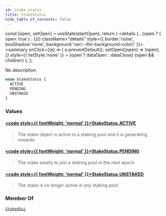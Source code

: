 ```yaml
---
id: stake-status
title: StakeStatus
hide_table_of_contents: false
---
```









  const [open, setOpen] = useState(startOpen);
  return (
    <details {...(open ? { open: true } : {})} className="details" style={{ border:'none', boxShadow:'none', background:'var(--ifm-background-color)' }}>
      <summary
        onClick={(e) => {
          e.preventDefault();
          setOpen((open) => !open);
        }}
        style={{ listStyle:'none' }}
      >
      {open ? dataOpen : dataClose}
      </summary>
      {open && children}
    </details>
  );
};








No description


```graphql
enum StakeStatus {
  ACTIVE
  PENDING
  UNSTAKED
}
```




### Values

#### [<code style={{ fontWeight: 'normal' }}>StakeStatus.<b>ACTIVE</b></code>](#)  
> 
> 
> The stake object is active in a staking pool and it is generating rewards
> 

#### [<code style={{ fontWeight: 'normal' }}>StakeStatus.<b>PENDING</b></code>](#)  
> 
> 
> The stake awaits to join a staking pool in the next epoch
> 

#### [<code style={{ fontWeight: 'normal' }}>StakeStatus.<b>UNSTAKED</b></code>](#)  
> 
> 
> The stake is no longer active in any staking pool
> 



### Member Of

[`StakedSui`](/references/sui-api/graphql/reference/objects/staked-sui)  <Badge class="badge badge--secondary" text="object"/>

